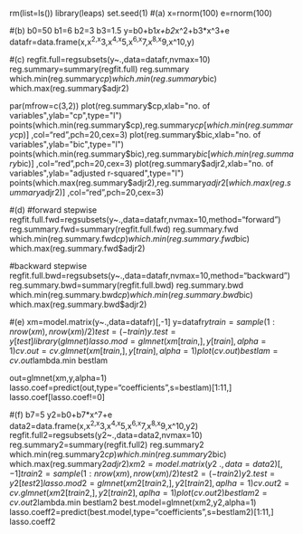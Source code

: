 rm(list=ls())
library(leaps)
set.seed(1)
#(a)
x=rnorm(100)
e=rnorm(100)

#(b)
b0=50
b1=6
b2=3
b3=1.5
y=b0+b1*x+b2*x^2+b3*x^3+e
datafr=data.frame(x,x^2,x^3,x^4,x^5,x^6,x^7,x^8,x^9,x^10,y)

#(c)
regfit.full=regsubsets(y~.,data=datafr,nvmax=10)
reg.summary=summary(regfit.full)
reg.summary
which.min(reg.summary$cp)
which.min(reg.summary$bic)
which.max(reg.summary$adjr2)

par(mfrow=c(3,2))
plot(reg.summary$cp,xlab="no. of variables",ylab="cp",type="l")
points(which.min(reg.summary$cp),reg.summary$cp[which.min(reg.summary$cp)]
       ,col="red",pch=20,cex=3)
plot(reg.summary$bic,xlab="no. of variables",ylab="bic",type="l")
points(which.min(reg.summary$bic),reg.summary$bic[which.min(reg.summary$bic)]
       ,col="red",pch=20,cex=3)
plot(reg.summary$adjr2,xlab="no. of variables",ylab="adjusted r-squared",type="l")
points(which.max(reg.summary$adjr2),reg.summary$adjr2[which.max(reg.summary$adjr2)]
       ,col="red",pch=20,cex=3)

#(d)
#forward stepwise
regfit.full.fwd=regsubsets(y~.,data=datafr,nvmax=10,method="forward")
reg.summary.fwd=summary(regfit.full.fwd)
reg.summary.fwd
which.min(reg.summary.fwd$cp)
which.min(reg.summary.fwd$bic)
which.max(reg.summary.fwd$adjr2)

#backward stepwise
regfit.full.bwd=regsubsets(y~.,data=datafr,nvmax=10,method="backward")
reg.summary.bwd=summary(regfit.full.bwd)
reg.summary.bwd
which.min(reg.summary.bwd$cp)
which.min(reg.summary.bwd$bic)
which.max(reg.summary.bwd$adjr2)

#(e)
xm=model.matrix(y~.,data=datafr)[,-1]
y=datafr$y
train=sample(1:nrow(xm),nrow(xm)/2)
test=(-train)
y.test=y[test]
library(glmnet)
lasso.mod=glmnet(xm[train,],y[train],alpha=1)
cv.out=cv.glmnet(xm[train,],y[train],alpha=1)
plot(cv.out)
bestlam=cv.out$lambda.min
bestlam

out=glmnet(xm,y,alpha=1)
lasso.coef=predict(out,type="coefficients",s=bestlam)[1:11,]
lasso.coef[lasso.coef!=0]

#(f)
b7=5
y2=b0+b7*x^7+e
data2=data.frame(x,x^2,x^3,x^4,x^5,x^6,x^7,x^8,x^9,x^10,y2)
regfit.full2=regsubsets(y2~.,data=data2,nvmax=10)
reg.summary2=summary(regfit.full2)
reg.summary2
which.min(reg.summary2$cp)
which.min(reg.summary2$bic)
which.max(reg.summary2$adjr2)
xm2=model.matrix(y2~.,data=data2)[,-1]
train2=sample(1:nrow(xm),nrow(xm)/2)
test2=(-train2)
y2.test=y2[test2]
lasso.mod2=glmnet(xm2[train2,],y2[train2],aplha=1)
cv.out2=cv.glmnet(xm2[train2,],y2[train2],aplha=1)
plot(cv.out2)
bestlam2=cv.out2$lambda.min
bestlam2
best.model=glmnet(xm2,y2,alpha=1)
lasso.coeff2=predict(best.model,type="coefficients",s=bestlam2)[1:11,]
lasso.coeff2


